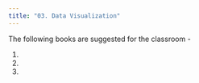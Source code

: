 ```yaml
---
title: "03. Data Visualization"
---
```


The following books are suggested for the classroom - 

01. 


02. 


03. 

